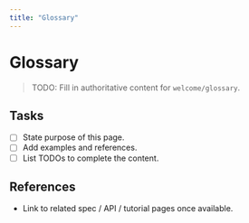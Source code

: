 ```yaml
---
title: "Glossary"
---
```


# Glossary

> TODO: Fill in authoritative content for `welcome/glossary`.

## Tasks
- [ ] State purpose of this page.
- [ ] Add examples and references.
- [ ] List TODOs to complete the content.

## References
- Link to related spec / API / tutorial pages once available.
